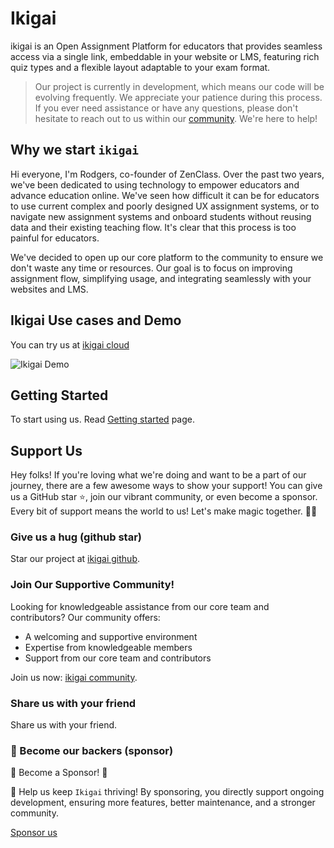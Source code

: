 # Ikigai

ikigai is an Open Assignment Platform for educators that provides seamless access via a single link, embeddable in your website or LMS, featuring rich quiz types and a flexible layout adaptable to your exam format.

> Our project is currently in development, which means our code will be evolving frequently. We appreciate your patience during this process.
> If you ever need assistance or have any questions, please don't hesitate to reach out to us within our [community](https://discord.gg/XuYWkn6kUS). We're here to help!

## Why we start `ikigai`

Hi everyone, I'm Rodgers, co-founder of ZenClass.
Over the past two years, we've been dedicated to using technology to empower educators and advance education online.
We've seen how difficult it can be for educators to use current complex and poorly designed UX assignment systems, or to navigate new assignment systems and onboard students without reusing data and their existing teaching flow.
It's clear that this process is too painful for educators.

We've decided to open up our core platform to the community to ensure we don't waste any time or resources.
Our goal is to focus on improving assignment flow, simplifying usage, and integrating seamlessly with your websites and LMS.

## Ikigai Use cases and Demo

You can try us at [ikigai cloud](https://app.ikigai.li)

![Ikigai Demo](https://raw.githubusercontent.com/ikigai-hq/ikigai/master/assets/app-screenshot.jpeg)

## Getting Started

To start using us. Read [Getting started](/getting-started) page.

## Support Us

Hey folks! If you're loving what we're doing and want to be a part of our journey, there are a few awesome ways to show your support!
You can give us a GitHub star ⭐️, join our vibrant community, or even become a sponsor.
Every bit of support means the world to us! Let's make magic together. 🚀💫

### Give us a hug (github star)

Star our project at [ikigai github](https://github.com/ikigai-hq/ikigai).

### Join Our Supportive Community!

Looking for knowledgeable assistance from our core team and contributors? Our community offers:

- A welcoming and supportive environment
- Expertise from knowledgeable members
- Support from our core team and contributors

Join us now: [ikigai community](https://discord.gg/XuYWkn6kUS).

### Share us with your friend

Share us with your friend.

### 🚀 Become our backers (sponsor)

🌟 Become a Sponsor! 🌟

🚀 Help us keep `Ikigai` thriving! By sponsoring, you directly support ongoing development, ensuring more features, better maintenance, and a stronger community.

[Sponsor us](https://ko-fi.com/ikigaihq)

